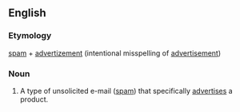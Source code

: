 ==English==

===Etymology===
[[spam]] + [[advertizement]] (intentional misspelling of [[advertisement]])

===Noun===
{{en-noun}}

# {{context|Internet}} A type of unsolicited e-mail ([[spam]]) that specifically [[advertise]]s a product.
